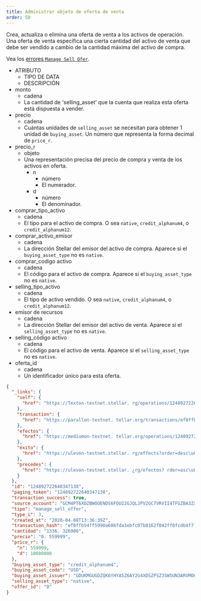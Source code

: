 ```yaml
---
title: Administrar objeto de oferta de venta
order: 50
---
```



Crea, actualiza o elimina una oferta de venta a los activos de operación. Una oferta de venta especifica una cierta cantidad del activo de venta que debe ser vendido a cambio de la cantidad máxima del activo de compra.

Vea los [errores `Manage Sell Ofer`](../../../errors/result-codes/operation-specific/manage-sell-offer.mdx).

<AttributeTable>

- ATRIBUTO
  - TIPO DE DATA
  - DESCRIPCIÓN
- monto
  - cadena
  - La cantidad de 'selling_asset' que la cuenta que realiza esta oferta está dispuesta a vender.
- precio
  - cadena
  - Cuántas unidades de `selling_asset` se necesitan para obtener 1 unidad de `buying_asset`. Un número que representa la forma decimal de `price_r`.
- precio_r
  - objeto
  - Una representación precisa del precio de compra y venta de los activos en oferta.
    - n
      - número
      - El numerador.
    - d
      - número
      - El denominador.
- comprar_tipo_activo
  - cadena
  - El tipo para el activo de compra. O sea `native`, `credit_alphanum4`, o `credit_alphanum12`.
- comprar_activo_emisor
  - cadena
  - La dirección Stellar del emisor del activo de compra. Aparece si el `buying_asset_type` no es `native`.
- comprar_codigo activo
  - cadena
  - El código para el activo de compra. Aparece si el `buying_asset_type` no es `native`.
- selling_tipo_activo
  - cadena
  - El tipo de activo vendido. O sea `native`, `credit_alphanum4`, o `credit_alphanum12`.
- emisor de recursos
  - cadena
  - La dirección Stellar del emisor del activo de venta. Aparece si el `selling_asset_type` no es `native`.
- selling_código activo
  - cadena
  - El código para el activo de venta. Aparece si el `selling_asset_type` no es `native`.
- oferta_id
  - cadena
  - Un identificador único para esta oferta.

</AttributeTable>

<ExampleResponse>

```json
{
  "_links": {
    "self": {
      "href": "https://Texton-testnet.stellar. rg/operations/124892722640347138"
    },
    "transaction": {
      "href": "https://parallon-testnet. tellar.org/transactions/ef8ffb54ff5990a686fda3ebfc07b8162f042ff0fcdb4f7ff141531e386f0a18"
    },
    "efectos": {
      "href": "https://mediumon-testnet. tellar.org/operations/124892722640347138/effects"
    },
    "éxito": {
      "href": "https://ulevon-testnet.stellar. rg/effects?order=desc\u0026cursor=124892722640347138"
    },
    "precedes": {
      "href": "https://ulevon-testnet.stellar. ¿rg/efectos? rder=asc\u0026cursor=124892722640347138"
    }
  },
  "id": "124892722640347138",
  "paging_token": "124892722640347138",
  "transaction_success": true,
  "source_account": "GCM4PT6XDZBWOOENDS6FOU22GJQLJPV2GC7VRVII4TFGZBA3ZXNM55SV",
  "tipo": "manage_sell_offer",
  "type_i": 3,
  "created_at": "2020-04-08T13:36:39Z",
  "transaction_hash": "ef8ffb54ff5990a686fda3ebfc07b8162f042ff0fcdb4f7ff141531e386f0a18",
  "cantidad": "1336. 326986",
  "precio": "0. 559999",
  "price_r": {
    "n": 559999,
    "d": 10000000
  },
  "buying_asset_type": "credit_alphanum4",
  "buying_asset_code": "USD",
  "buying_asset_issuer": "GDUKMGUGDZQK6YHYA5Z6AY2G4XDSZPSZ3SW5UN3ARVMO6QSRDWP5YLEX",
  "selling_asset_type": "native",
  "offer_id": "0"
}
```

</ExampleResponse>
